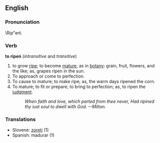 ==English==
===Pronunciation===
\Rip"en\
===Verb===
'''to ripen'''  (''intransitive'' and ''transitive'')
# to grow [[ripe]]; to become [[mature]], as in [[botany]]: grain, fruit, flowers, and the like; as, grapes ripen in the sun.
# To approach or come to perfection.
# To cause to mature; to make ripe; as, the warm days  ripened the corn.
# To mature; to fit or prepare; to bring to perfection; as, to ripen the [[judgment]].
#:''When faith and love, which parted from thee never,       Had ripined thy iust soul to dwell with God. --Milton.''
===Translations===
*Slovene: [[zoreti]] (1)
*Spanish: madurar (1)
